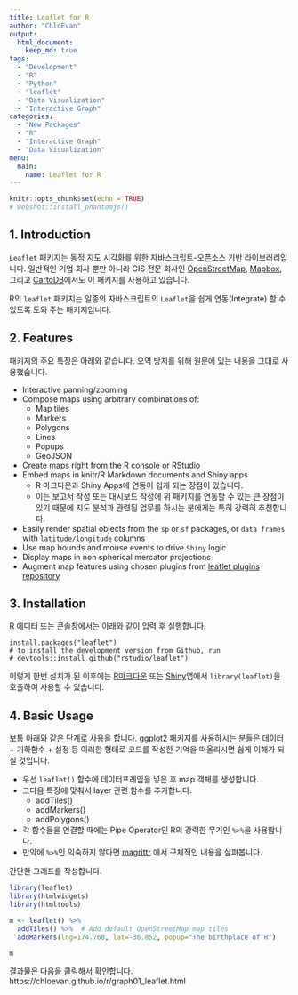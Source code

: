 ```yaml
---
title: Leaflet for R
author: "ChloEvan"
output: 
  html_document: 
    keep_md: true
tags:
  - "Development"
  - "R"
  - "Python"
  - "leaflet"
  - "Data Visualization"
  - "Interactive Graph"
categories:
  - "New Packages"
  - "R"
  - "Interactive Graph"
  - "Data Visualization"
menu: 
  main:
    name: Leaflet for R
---
```


```r
knitr::opts_chunk$set(echo = TRUE)
# webshot::install_phantomjs()
```

## 1. Introduction

`Leaflet` 패키지는 동적 지도 시각화를 위한 자바스크립트-오픈소스 기반 라이브러리입니다. 일반적인 기업 회사 뿐만 아니라 GIS 전문 회사인 [OpenStreetMap](http://www.openstreetmap.org/), [Mapbox](http://www.mapbox.com/), 그리고 [CartoDB](http://cartodb.com/)에서도 이 패키지를 사용하고 있습니다. 

R의 `leaflet` 패키지는 일종의 자바스크립트의 `Leaflet`을 쉽게 연동(Integrate) 할 수 있도록 도와 주는 패키지입니다. 

## 2. Features 

패키지의 주요 특징은 아래와 같습니다. 오역 방지를 위해 원문에 있는 내용을 그대로 사용했습니다. 

- Interactive panning/zooming
- Compose maps using arbitrary combinations of:
  + Map tiles
  + Markers
  + Polygons
  + Lines
  + Popups
  + GeoJSON
- Create maps right from the R console or RStudio
- Embed maps in knitr/R Markdown documents and Shiny apps
  + R 마크다운과 Shiny Apps에 연동이 쉽게 되는 장점이 있습니다. 
  + 이는 보고서 작성 또는 대시보드 작성에 위 패키지를 연동할 수 있는 큰 장점이 있기 때문에 지도 분석과 관련된 업무를 하시는 분에게는 특히 강력히 추천합니다. 

- Easily render spatial objects from the `sp` or `sf` packages, or `data frames` with `latitude/longitude` columns
- Use map bounds and mouse events to drive `Shiny` logic
- Display maps in non spherical mercator projections
- Augment map features using chosen plugins from [leaflet plugins repository](http://leafletjs.com/plugins)

## 3. Installation

R 에디터 또는 콘솔창에서는 아래와 같이 입력 후 실행합니다.

```
install.packages("leaflet")
# to install the development version from Github, run
# devtools::install_github("rstudio/leaflet")
```

이렇게 한번 설치가 된 이후에는 [R마크다운](http://rmarkdown.rstudio.com/) 또는 [Shiny](http://shiny.rstudio.com/)앱에서 `library(leaflet)`을 호출하여 사용할 수 있습니다. 

## 4. Basic Usage

보통 아래와 같은 단계로 사용을 합니다. [ggplot2](https://ggplot2.tidyverse.org/) 패키지를 사용하시는 분들은 데이터 + 기하함수 + 설정 등 이러한 형태로 코드를 작성한 기억을 떠올리시면 쉽게 이해가 되실 것입니다. 

- 우선 `leaflet()` 함수에 데이터프레임을 넣은 후 map 객체를 생성합니다. 
- 그다음 특징에 맞춰서 layer 관련 함수를 추가합니다. 
  + addTiles()
  + addMarkers()
  + addPolygons()
- 각 함수들을 연결할 때에는 Pipe Operator인 R의 강력한 무기인 `%>%`을 사용합니다. 
- 만약에 `%>%`인 익숙하지 않다면 [magrittr](https://github.com/smbache/magrittr) 에서 구체적인 내용을 살펴봅니다. 

간단한 그래프를 작성합니다. 
```r
library(leaflet)
library(htmlwidgets)
library(htmltools)

m <- leaflet() %>%
  addTiles() %>%  # Add default OpenStreetMap map tiles
  addMarkers(lng=174.768, lat=-36.852, popup="The birthplace of R")

m
```
결과물은 다음을 클릭해서 확인합니다. https://chloevan.github.io/r/graph01_leaflet.html



